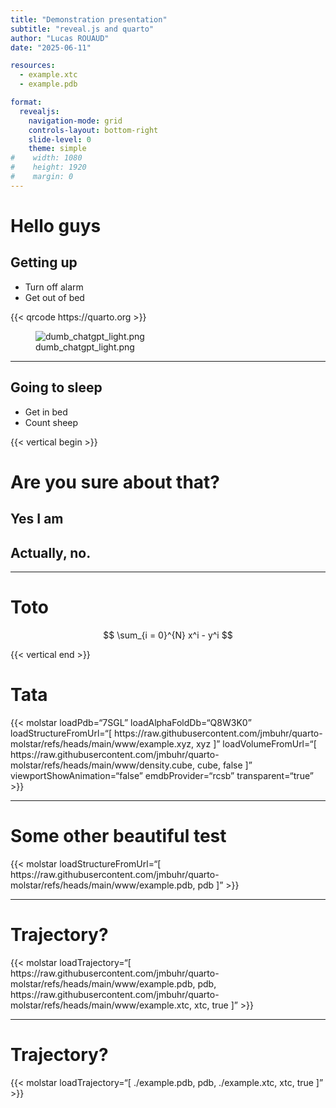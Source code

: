 ```yaml
---
title: "Demonstration presentation"
subtitle: "reveal.js and quarto"
author: "Lucas ROUAUD"
date: "2025-06-11"

resources:
  - example.xtc
  - example.pdb

format:
  revealjs:
    navigation-mode: grid
    controls-layout: bottom-right
    slide-level: 0
    theme: simple
#    width: 1080
#    height: 1920
#    margin: 0
---
```


# Hello guys

## Getting up

- Turn off alarm
- Get out of bed

{{< qrcode https://quarto.org >}}

![dumb_chatgpt_light.png](dumb_chatgpt_light.png)

---

## Going to sleep

- Get in bed
- Count sheep

{{< vertical begin >}}

# Are you sure about that?

## Yes I am

## Actually, no.

---

# Toto

$$
\sum_{i = 0}^{N} x^i - y^i
$$


{{< vertical end >}}

# Tata

{{< molstar
    loadPdb="7SGL"
    loadAlphaFoldDb="Q8W3K0"
    loadStructureFromUrl="[
      https://raw.githubusercontent.com/jmbuhr/quarto-molstar/refs/heads/main/www/example.xyz,
      xyz
    ]"
    loadVolumeFromUrl="[
      https://raw.githubusercontent.com/jmbuhr/quarto-molstar/refs/heads/main/www/density.cube,
      cube,
      false
    ]"
    viewportShowAnimation="false"
    emdbProvider="rcsb"
    transparent="true"
 >}}

---

# Some other beautiful test

{{< molstar
    loadStructureFromUrl="[
      https://raw.githubusercontent.com/jmbuhr/quarto-molstar/refs/heads/main/www/example.pdb,
      pdb
    ]"
 >}}

---

# Trajectory?

{{< molstar
    loadTrajectory="[
      https://raw.githubusercontent.com/jmbuhr/quarto-molstar/refs/heads/main/www/example.pdb,
      pdb,
      https://raw.githubusercontent.com/jmbuhr/quarto-molstar/refs/heads/main/www/example.xtc,
      xtc,
      true
    ]"
 >}}

---

# Trajectory?

{{< molstar
    loadTrajectory="[
      ./example.pdb,
      pdb,
      ./example.xtc,
      xtc,
      true
    ]"
 >}}
